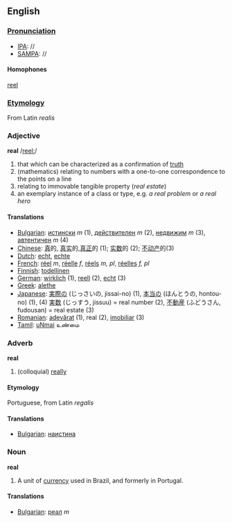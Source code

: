 == English ==
===[[Pronunciation]]===
*[[IPA]]: //
*[[SAMPA]]: //

====Homophones====
[[reel]]

===[[Etymology]]===
From Latin ''realis''

=== Adjective ===
'''real'''
/[[Pronunciation guide|reel:]]/

# that which can be characterized as a confirmation of [[truth]]
# (mathematics) relating to numbers with a one-to-one correspondence to the points on a line
# relating to immovable tangible property (''real estate'')
# an exemplary instance of a class or type, e.g. <em>a real problem</em> or <em>a real hero</em>

==== Translations ====
*[[Bulgarian]]: [[истински]] ''m'' (1), [[действителен]] ''m'' (2), [[недвижим]] ''m'' (3), [[автентичен]] ''m'' (4)
*[[Chinese]]: [[真]]的, [[真实]]的,[[真正]]的 (1); [[实数]]的 (2); [[不动产]]的(3)
*[[Dutch]]: [[echt]], [[echte]]
*[[French]]: [[réel]] ''m'', [[réelle]] ''f'', [[réels]] ''m, pl'', [[réelles]] ''f, pl''
*[[Finnish]]: [[todellinen]]
*[[German]]: [[wirklich]] (1), [[reell]] (2), [[echt]] (3)
*[[Greek]]: [[alethe]]
*[[Japanese]]: [[実際]]の (じっさいの, jissai-no) (1), [[本当]]の (ほんとうの, hontou-no) (1), (4) [[実数]] (じっすう, jissuu) = real number (2), [[不動産]] (ふどうさん, fudousan) = real estate (3)
*[[Romanian]]: [[adevărat]] (1), real (2), [[imobiliar]] (3)
*[[Tamil]]: [[uNmai]] உண்மை

=== Adverb ===
'''real'''

# (colloquial) [[really]]

====Etymology====

Portuguese, from Latin ''regalis''

====Translations====

* [[Bulgarian]]: [[наистина]]

=== Noun ===

'''real'''

# A unit of [[currency]] used in Brazil, and formerly in Portugal.

====Translations====

* [[Bulgarian]]: [[реал]] ''m''